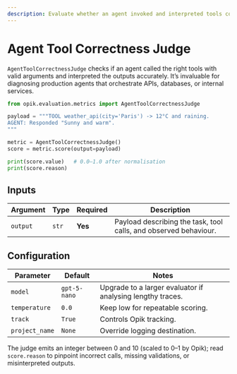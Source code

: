 ```yaml
---
description: Evaluate whether an agent invoked and interpreted tools correctly
---
```


# Agent Tool Correctness Judge

`AgentToolCorrectnessJudge` checks if an agent called the right tools with valid arguments and interpreted the outputs accurately. It’s invaluable for diagnosing production agents that orchestrate APIs, databases, or internal services.

```python title="Inspect tool usage"
from opik.evaluation.metrics import AgentToolCorrectnessJudge

payload = """TOOL weather_api(city='Paris') -> 12°C and raining.
AGENT: Responded "Sunny and warm".
"""

metric = AgentToolCorrectnessJudge()
score = metric.score(output=payload)

print(score.value)   # 0.0–1.0 after normalisation
print(score.reason)
```

## Inputs

| Argument | Type | Required | Description |
| --- | --- | --- | --- |
| `output` | `str` | **Yes** | Payload describing the task, tool calls, and observed behaviour. |

## Configuration

| Parameter | Default | Notes |
| --- | --- | --- |
| `model` | `gpt-5-nano` | Upgrade to a larger evaluator if analysing lengthy traces. |
| `temperature` | `0.0` | Keep low for repeatable scoring. |
| `track` | `True` | Controls Opik tracking. |
| `project_name` | `None` | Override logging destination. |

The judge emits an integer between 0 and 10 (scaled to 0–1 by Opik); read `score.reason` to pinpoint incorrect calls, missing validations, or misinterpreted outputs.
